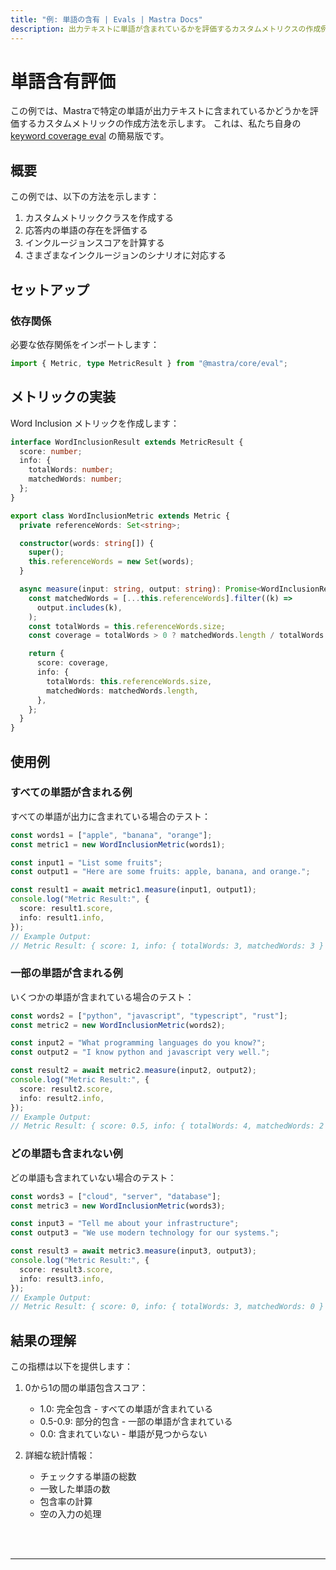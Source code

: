 ---
title: "例: 単語の含有 | Evals | Mastra Docs"
description: 出力テキストに単語が含まれているかを評価するカスタムメトリクスの作成例。
---


# 単語含有評価

この例では、Mastraで特定の単語が出力テキストに含まれているかどうかを評価するカスタムメトリックの作成方法を示します。
これは、私たち自身の [keyword coverage eval](/reference/evals/keyword-coverage) の簡易版です。

## 概要

この例では、以下の方法を示します：

1. カスタムメトリッククラスを作成する
2. 応答内の単語の存在を評価する
3. インクルージョンスコアを計算する
4. さまざまなインクルージョンのシナリオに対応する

## セットアップ

### 依存関係

必要な依存関係をインポートします：

```typescript copy showLineNumbers filename="src/index.ts"
import { Metric, type MetricResult } from "@mastra/core/eval";
```

## メトリックの実装

Word Inclusion メトリックを作成します：

```typescript copy showLineNumbers{3} filename="src/index.ts"
interface WordInclusionResult extends MetricResult {
  score: number;
  info: {
    totalWords: number;
    matchedWords: number;
  };
}

export class WordInclusionMetric extends Metric {
  private referenceWords: Set<string>;

  constructor(words: string[]) {
    super();
    this.referenceWords = new Set(words);
  }

  async measure(input: string, output: string): Promise<WordInclusionResult> {
    const matchedWords = [...this.referenceWords].filter((k) =>
      output.includes(k),
    );
    const totalWords = this.referenceWords.size;
    const coverage = totalWords > 0 ? matchedWords.length / totalWords : 0;

    return {
      score: coverage,
      info: {
        totalWords: this.referenceWords.size,
        matchedWords: matchedWords.length,
      },
    };
  }
}
```

## 使用例

### すべての単語が含まれる例

すべての単語が出力に含まれている場合のテスト：

```typescript copy showLineNumbers{46} filename="src/index.ts"
const words1 = ["apple", "banana", "orange"];
const metric1 = new WordInclusionMetric(words1);

const input1 = "List some fruits";
const output1 = "Here are some fruits: apple, banana, and orange.";

const result1 = await metric1.measure(input1, output1);
console.log("Metric Result:", {
  score: result1.score,
  info: result1.info,
});
// Example Output:
// Metric Result: { score: 1, info: { totalWords: 3, matchedWords: 3 } }
```

### 一部の単語が含まれる例

いくつかの単語が含まれている場合のテスト：

```typescript copy showLineNumbers{64} filename="src/index.ts"
const words2 = ["python", "javascript", "typescript", "rust"];
const metric2 = new WordInclusionMetric(words2);

const input2 = "What programming languages do you know?";
const output2 = "I know python and javascript very well.";

const result2 = await metric2.measure(input2, output2);
console.log("Metric Result:", {
  score: result2.score,
  info: result2.info,
});
// Example Output:
// Metric Result: { score: 0.5, info: { totalWords: 4, matchedWords: 2 } }
```

### どの単語も含まれない例

どの単語も含まれていない場合のテスト：

```typescript copy showLineNumbers{82} filename="src/index.ts"
const words3 = ["cloud", "server", "database"];
const metric3 = new WordInclusionMetric(words3);

const input3 = "Tell me about your infrastructure";
const output3 = "We use modern technology for our systems.";

const result3 = await metric3.measure(input3, output3);
console.log("Metric Result:", {
  score: result3.score,
  info: result3.info,
});
// Example Output:
// Metric Result: { score: 0, info: { totalWords: 3, matchedWords: 0 } }
```

## 結果の理解

この指標は以下を提供します：

1. 0から1の間の単語包含スコア：

   - 1.0: 完全包含 - すべての単語が含まれている
   - 0.5-0.9: 部分的包含 - 一部の単語が含まれている
   - 0.0: 含まれていない - 単語が見つからない

2. 詳細な統計情報：
   - チェックする単語の総数
   - 一致した単語の数
   - 包含率の計算
   - 空の入力の処理

<br />
<br />
<hr className="dark:border-[#404040] border-gray-300" />
<br />
<br />
<GithubLink
  link={
    "https://github.com/mastra-ai/mastra/blob/main/examples/basics/evals/word-inclusion"
  }
/>
